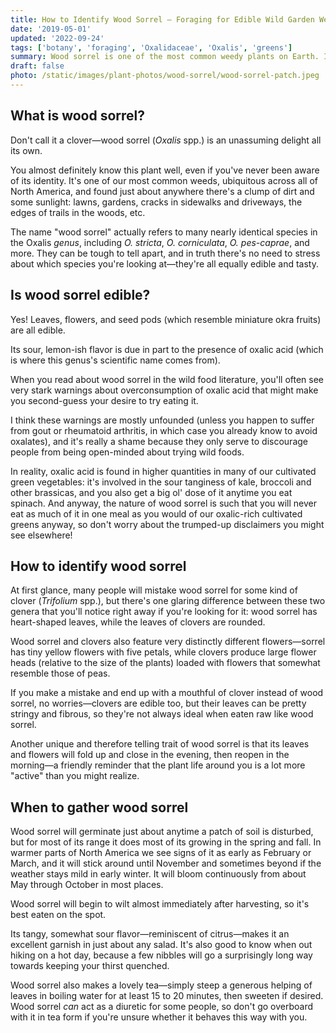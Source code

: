 ```yaml
---
title: How to Identify Wood Sorrel — Foraging for Edible Wild Garden Weeds
date: '2019-05-01'
updated: '2022-09-24'
tags: ['botany', 'foraging', 'Oxalidaceae', 'Oxalis', 'greens']
summary: Wood sorrel is one of the most common weedy plants on Earth. It's also a delightfully tart and tasty herb.
draft: false
photo: /static/images/plant-photos/wood-sorrel/wood-sorrel-patch.jpeg
---
```



<div className="rounded-lg bg-gray-100 p-4 dark:bg-gray-800">
  <TOCInline toc={props.toc} toHeading={3} asDisclosure />
</div>

## What is wood sorrel?

Don't call it a clover—wood sorrel (_Oxalis_ spp.) is an unassuming delight all its own.

You almost definitely know this plant well, even if you've never been aware of its identity.
It's one of our most common weeds, ubiquitous across all of North America, and found just about anywhere there's a clump of dirt and some sunlight: lawns, gardens, cracks in sidewalks and driveways, the edges of trails in the woods, etc.

The name "wood sorrel" actually refers to many nearly identical species in the Oxalis _genus_, including _O. stricta_, _O. corniculata_, _O. pes-caprae_, and more.
They can be tough to tell apart, and in truth there's no need to stress about which species you're looking at—they're all equally edible and tasty.

<Photo
  photo="/static/images/plant-photos/wood-sorrel/wood-sorrel-greens.jpeg"
  desc="Oxalis pes-caprae, an especially large species known as sour grass that's invasive on the west coast of North America."
/>

## Is wood sorrel edible?

Yes! Leaves, flowers, and seed pods (which resemble miniature okra fruits) are all edible.

Its sour, lemon-ish flavor is due in part to the presence of oxalic acid (which is where this genus's scientific name comes from).

When you read about wood sorrel in the wild food literature, you'll often see very stark warnings about overconsumption of oxalic acid that might make you second-guess your desire to try eating it.

I think these warnings are mostly unfounded (unless you happen to suffer from gout or rheumatoid arthritis, in which case you already know to avoid oxalates), and it's really a shame because they only serve to discourage people from being open-minded about trying wild foods.

In reality, oxalic acid is found in higher quantities in many of our cultivated green vegetables: it's involved in the sour tanginess of kale, broccoli and other brassicas, and you also get a big ol' dose of it anytime you eat spinach.
And anyway, the nature of wood sorrel is such that you will never eat as much of it in one meal as you would of our oxalic-rich cultivated greens anyway, so don't worry about the trumped-up disclaimers you might see elsewhere!

## How to identify wood sorrel

At first glance, many people will mistake wood sorrel for some kind of clover (_Trifolium_ spp.), but there's one glaring difference between these two genera that you'll notice right away if you're looking for it: wood sorrel has heart-shaped leaves, while the leaves of clovers are rounded.

<Photo
  photo="/static/images/plant-photos/wood-sorrel/wood-sorrel-clover.jpeg"
  desc="Clover left, wood sorrel right. If they're tough to tell apart, rest assured that they're both edible."
/>

Wood sorrel and clovers also feature very distinctly different flowers—sorrel has tiny yellow flowers with five petals, while clovers produce large flower heads (relative to the size of the plants) loaded with flowers that somewhat resemble those of peas.

If you make a mistake and end up with a mouthful of clover instead of wood sorrel, no worries—clovers are edible too, but their leaves can be pretty stringy and fibrous, so they're not always ideal when eaten raw like wood sorrel.

Another unique and therefore telling trait of wood sorrel is that its leaves and flowers will fold up and close in the evening, then reopen in the morning—a friendly reminder that the plant life around you is a lot more "active" than you might realize.

<Photo
  photo="/static/images/plant-photos/wood-sorrel/wood-sorrel-flower.jpeg"
  desc="Wood sorrel flowers are typically yellow or white. These sour grass flowers are particular large and vivid."
/>

## When to gather wood sorrel

Wood sorrel will germinate just about anytime a patch of soil is disturbed, but for most of its range it does most of its growing in the spring and fall.
In warmer parts of North America we see signs of it as early as February or March, and it will stick around until November and sometimes beyond if the weather stays mild in early winter.
It will bloom continuously from about May through October in most places.

Wood sorrel will begin to wilt almost immediately after harvesting, so it's best eaten on the spot.

Its tangy, somewhat sour flavor—reminiscent of citrus—makes it an excellent garnish in just about any salad.
It's also good to know when out hiking on a hot day, because a few nibbles will go a surprisingly long way towards keeping your thirst quenched.

Wood sorrel also makes a lovely tea—simply steep a generous helping of leaves in boiling water for at least 15 to 20 minutes, then sweeten if desired.
Wood sorrel _can_ act as a diuretic for some people, so don't go overboard with it in tea form if you're unsure whether it behaves this way with you.

<IntroCTA />
